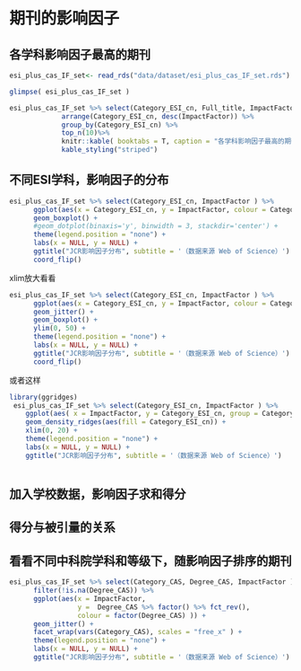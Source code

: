 # 期刊的影响因子 {#ImpactFactor}


## 各学科影响因子最高的期刊

```r
esi_plus_cas_IF_set<- read_rds("data/dataset/esi_plus_cas_IF_set.rds")
```




```r
glimpse( esi_plus_cas_IF_set )
```



```r
esi_plus_cas_IF_set %>% select(Category_ESI_cn, Full_title, ImpactFactor ) %>% 
             arrange(Category_ESI_cn, desc(ImpactFactor)) %>% 
             group_by(Category_ESI_cn) %>% 
             top_n(10)%>% 
             knitr::kable( booktabs = T, caption = "各学科影响因子最高的期刊") %>%
             kable_styling("striped")
```



## 不同ESI学科，影响因子的分布



```r
esi_plus_cas_IF_set %>% select(Category_ESI_cn, ImpactFactor ) %>% 
      ggplot(aes(x = Category_ESI_cn, y = ImpactFactor, colour = Category_ESI_cn )) +
      geom_boxplot() +
      #geom_dotplot(binaxis='y', binwidth = 3, stackdir='center') +
      theme(legend.position = "none") + 
      labs(x = NULL, y = NULL) +
      ggtitle("JCR影响因子分布", subtitle = '（数据来源 Web of Science）') + 
      coord_flip() 


```


xlim放大看看

```r
esi_plus_cas_IF_set %>% select(Category_ESI_cn, ImpactFactor ) %>% 
      ggplot(aes(x = Category_ESI_cn, y = ImpactFactor, colour = Category_ESI_cn )) +
      geom_jitter() +
      geom_boxplot() +
      ylim(0, 50) +
      theme(legend.position = "none") + 
      labs(x = NULL, y = NULL) +
      ggtitle("JCR影响因子分布", subtitle = '（数据来源 Web of Science）') + 
      coord_flip() 
```

或者这样

```r
library(ggridges)
 esi_plus_cas_IF_set %>% select(Category_ESI_cn, ImpactFactor ) %>% 
    ggplot(aes( x = ImpactFactor, y = Category_ESI_cn, group = Category_ESI_cn )) +
    geom_density_ridges(aes(fill = Category_ESI_cn)) +
    xlim(0, 20) +
    theme(legend.position = "none") + 
    labs(x = NULL, y = NULL) +
    ggtitle("JCR影响因子分布", subtitle = '（数据来源 Web of Science）') 
  
```




## 加入学校数据，影响因子求和得分


## 得分与被引量的关系


## 看看不同中科院学科和等级下，随影响因子排序的期刊

```r
esi_plus_cas_IF_set %>% select(Category_CAS, Degree_CAS, ImpactFactor ) %>% 
      filter(!is.na(Degree_CAS)) %>% 
      ggplot(aes(x = ImpactFactor, 
                 y =  Degree_CAS %>% factor() %>% fct_rev(), 
                 colour = factor(Degree_CAS) )) +
      geom_jitter() +
      facet_wrap(vars(Category_CAS), scales = "free_x" ) +
      theme(legend.position = "none") + 
      labs(x = NULL, y = NULL) +
      ggtitle("JCR影响因子分布", subtitle = '（数据来源 Web of Science）') 
```
